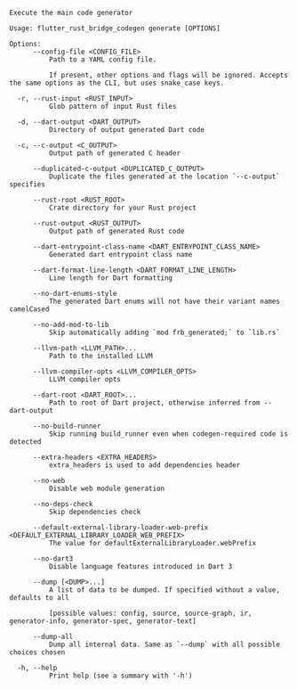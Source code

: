 ```
Execute the main code generator

Usage: flutter_rust_bridge_codegen generate [OPTIONS]

Options:
      --config-file <CONFIG_FILE>
          Path to a YAML config file.
          
          If present, other options and flags will be ignored. Accepts the same options as the CLI, but uses snake_case keys.

  -r, --rust-input <RUST_INPUT>
          Glob pattern of input Rust files

  -d, --dart-output <DART_OUTPUT>
          Directory of output generated Dart code

  -c, --c-output <C_OUTPUT>
          Output path of generated C header

      --duplicated-c-output <DUPLICATED_C_OUTPUT>
          Duplicate the files generated at the location `--c-output` specifies

      --rust-root <RUST_ROOT>
          Crate directory for your Rust project

      --rust-output <RUST_OUTPUT>
          Output path of generated Rust code

      --dart-entrypoint-class-name <DART_ENTRYPOINT_CLASS_NAME>
          Generated dart entrypoint class name

      --dart-format-line-length <DART_FORMAT_LINE_LENGTH>
          Line length for Dart formatting

      --no-dart-enums-style
          The generated Dart enums will not have their variant names camelCased

      --no-add-mod-to-lib
          Skip automatically adding `mod frb_generated;` to `lib.rs`

      --llvm-path <LLVM_PATH>...
          Path to the installed LLVM

      --llvm-compiler-opts <LLVM_COMPILER_OPTS>
          LLVM compiler opts

      --dart-root <DART_ROOT>...
          Path to root of Dart project, otherwise inferred from --dart-output

      --no-build-runner
          Skip running build_runner even when codegen-required code is detected

      --extra-headers <EXTRA_HEADERS>
          extra_headers is used to add dependencies header

      --no-web
          Disable web module generation

      --no-deps-check
          Skip dependencies check

      --default-external-library-loader-web-prefix <DEFAULT_EXTERNAL_LIBRARY_LOADER_WEB_PREFIX>
          The value for defaultExternalLibraryLoader.webPrefix

      --no-dart3
          Disable language features introduced in Dart 3

      --dump [<DUMP>...]
          A list of data to be dumped. If specified without a value, defaults to all
          
          [possible values: config, source, source-graph, ir, generator-info, generator-spec, generator-text]

      --dump-all
          Dump all internal data. Same as `--dump` with all possible choices chosen

  -h, --help
          Print help (see a summary with '-h')
```